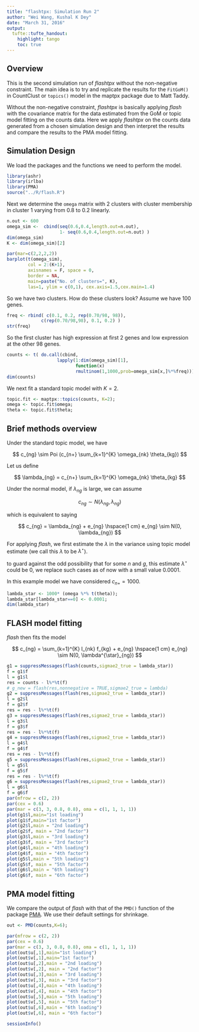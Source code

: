 ```yaml
---
title: "flashtpx: Simulation Run 2"
author: "Wei Wang, Kushal K Dey"
date: "March 31, 2016"
output:
  tufte::tufte_handout:
    highlight: tango
    toc: true
---
```


## Overview

This is the second simulation run of *flashtpx* without the non-negative constraint. The main idea is to try and replicate the results for the `FitGoM()` in CountClust or `topics()` model in the maptpx package due to Matt Taddy.

Without the non-negative constraint, *flashtpx* is basically applying *flash* with the covariance matrix for the data estimated from the GoM or topic model fitting on the counts data. Here we apply *flashtpx* on the counts data generated from a chosen simulation design and then interpret the results and compare the results to the PMA model fitting.

## Simulation Design

We load the packages and the functions we need to perform the model.
```r
library(ashr)
library(irlba)
library(PMA)
source("../R/flash.R")
```

Next we determine the `omega` matrix with $2$ clusters with cluster membership in cluster $1$ varying from $0.8$ to $0.2$ linearly.

```r
n.out <- 600
omega_sim <-  cbind(seq(0.6,0.4,length.out=n.out), 
                    1- seq(0.6,0.4,length.out=n.out) )
dim(omega_sim)
K <- dim(omega_sim)[2]

par(mar=c(2,2,2,2))
barplot(t(omega_sim), 
        col = 2:(K+1),
        axisnames = F, space = 0, 
        border = NA, 
        main=paste("No. of clusters=", K),
        las=1, ylim = c(0,1), cex.axis=1.5,cex.main=1.4)

```

So we have two clusters. How do these clusters look? Assume we have $100$ genes.

```r
freq <- rbind( c(0.1, 0.2, rep(0.70/98, 98)),
             c(rep(0.70/98,98), 0.1, 0.2) )
str(freq)
```

So the first cluster has high expression at first 2 genes and low expression at the other 98 genes.

```r
counts <- t( do.call(cbind,
                   lapply(1:dim(omega_sim)[1], 
                          function(x) 
                          rmultinom(1,1000,prob=omega_sim[x,]%*%freq))))
dim(counts)
```

We next fit a standard topic model with $K=2$. 

```r
topic.fit <- maptpx::topics(counts, K=2);
omega <- topic.fit$omega;
theta <- topic.fit$theta;

```

## Brief methods overview

Under the standard topic model, we have 

$$ c_{ng} \sim Poi (c_{n+} \sum_{k=1}^{K} \omega_{nk} \theta_{kg}) $$

Let us define 

$$ \lambda_{ng} = c_{n+} \sum_{k=1}^{K} \omega_{nk} \theta_{kg} $$

Under the normal model, if $\lambda_{ng}$ is large, we can assume

$$ c_{ng} \sim N( \lambda_{ng}, \lambda_{ng}) $$

which is equivalent to saying 

$$ c_{ng} = \lambda_{ng} + e_{ng} \hspace{1 cm} e_{ng} \sim N(0, \lambda_{ng}) $$

For applying *flash*, we first estimate the $\lambda$ in the variance using topic model estimate (we call this $\lambda$ to be $\lambda^{\star}$).

to guard against the odd possibility that for some $n$ and $g$, this estimate $\lambda^{\star}$ could be $0$, we replace such cases as of now with a small value $0.0001$.

In this example model we have considered $c_{n+}=1000$.

```r
lambda_star <- 1000* (omega %*% t(theta));
lambda_star[lambda_star==0] <- 0.0001;
dim(lambda_star)
```

## FLASH model fitting

*flash* then fits the model

$$ c_{ng} = \sum_{k=1}^{K} l_{nk} f_{kg} + e_{ng} \hspace{1 cm} e_{ng} \sim N(0, \lambda^{\star}_{ng}) $$

```r
g1 = suppressMessages(flash(counts,sigmae2_true = lambda_star))
f = g1$f
l = g1$l
res = counts - l%*%t(f)
# g_new = flash(res,nonnegative = TRUE,sigmae2_true = lambda)
g2 = suppressMessages(flash(res,sigmae2_true = lambda_star))
l = g2$l
f = g2$f
res = res - l%*%t(f)
g3 = suppressMessages(flash(res,sigmae2_true = lambda_star))
l = g3$l
f = g3$f
res = res - l%*%t(f)
g4 = suppressMessages(flash(res,sigmae2_true = lambda_star))
l = g4$l
f = g4$f
res = res - l%*%t(f)
g5 = suppressMessages(flash(res,sigmae2_true = lambda_star))
l = g5$l
f = g5$f
res = res - l%*%t(f)
g6 = suppressMessages(flash(res,sigmae2_true = lambda_star))
l = g6$l
f = g6$f
par(mfrow = c(2, 2))
par(cex = 0.6)
par(mar = c(3, 3, 0.8, 0.8), oma = c(1, 1, 1, 1))
plot(g1$l,main="1st loading")
plot(g1$f,main="1st factor")
plot(g2$l,main = "2nd loading")
plot(g2$f, main = "2nd factor")
plot(g3$l,main = "3rd loading")
plot(g3$f, main = "3rd factor")
plot(g4$l,main = "4th loading")
plot(g4$f, main = "4th factor")
plot(g5$l,main = "5th loading")
plot(g5$f, main = "5th factor")
plot(g6$l,main = "6th loading")
plot(g6$f, main = "6th factor")
```

## PMA model fitting

We compare the output of *flash* with that of the `PMD()` function of the package [PMA](https://cran.r-project.org/web/packages/PMA/PMA.pdf).
We use their default settings for shrinkage.

```r
out <- PMD(counts,K=6);

par(mfrow = c(2, 2))
par(cex = 0.6)
par(mar = c(3, 3, 0.8, 0.8), oma = c(1, 1, 1, 1))
plot(out$u[,1],main="1st loading")
plot(out$v[,1],main="1st factor")
plot(out$u[,2],main = "2nd loading")
plot(out$v[,2], main = "2nd factor")
plot(out$u[,3],main = "3rd loading")
plot(out$v[,3], main = "3rd factor")
plot(out$u[,4],main = "4th loading")
plot(out$v[,4], main = "4th factor")
plot(out$u[,5],main = "5th loading")
plot(out$v[,5], main = "5th factor")
plot(out$u[,6],main = "6th loading")
plot(out$v[,6], main = "6th factor")

```

```r
sessionInfo()
```

